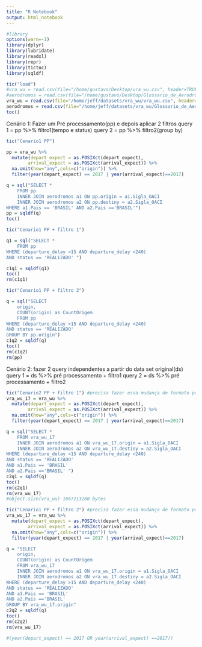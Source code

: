 ```yaml
---
title: "R Notebook"
output: html_notebook
---
```



```r
#library
options(warn=-1)
library(dplyr)
library(lubridate)
library(readxl)
library(repr)
library(tictoc)
library(sqldf)
```

```r
tic("load")
#vra_wu = read.csv(file="/home/gustavo/Desktop/vra_wu.csv", header=TRUE)
#aerodromos = read.csv(file="/home/gustavo/Desktop/Glossario_de_Aerodromo.csv", header = TRUE)
vra_wu = read.csv(file="/home/jeff/datasets/vra_wu/vra_wu.csv", header=TRUE)
aerodromos = read.csv(file="/home/jeff/datasets/vra_wu/Glossario_de_Aerodromo.csv", header = TRUE)
toc()
```



Cenário 1:
Fazer um Pré processamento(pp) e depois aplicar 2 filtros
query 1 = pp %>% filtro1(tempo e status)
query 2 = pp %>% filtro2(group by)

```r
tic("Cenario1 PP")

pp = vra_wu %>%
  mutate(depart_expect = as.POSIXct(depart_expect),
        arrival_expect = as.POSIXct(arrival_expect)) %>% 
  na.omit(how="any",cols=c("origin")) %>% 
  filter(year(depart_expect) == 2017 | year(arrival_expect)==2017)

q = sql("SELECT * 
    FROM pp
    INNER JOIN aerodromos a1 ON pp.origin = a1.Sigla_OACI
    INNER JOIN aerodromos a2 ON pp.destiny = a2.Sigla_OACI
WHERE a1.Pais == 'BRASIL' AND a2.Pais =='BRASIL'")
pp = sqldf(q)
toc()
```

```r
tic("Cenario1 PP + filtro 1")

q1 = sql("SELECT * 
    FROM pp
WHERE (departure_delay >15 AND departure_delay <240)
AND status == 'REALIZADO' ")

c1q1 = sqldf(q1)
toc()
rm(c1q1)
```


```r
tic("Cenario1 PP + filtro 2")

q = sql("SELECT 
    origin, 
    COUNT(origin) as CountOrigem 
    FROM pp
WHERE (departure_delay >15 AND departure_delay <240)
AND status == 'REALIZADO'
GROUP BY pp.origin")
c1q2 = sqldf(q)
toc()
rm(c1q2)
rm(pp)
```

Cenário 2:
fazer 2 query independentes a partir do data set original(ds)
query 1 = ds %>% pré processamento + filtro1
query 2 = ds %>% pré processamento + filtro2


```r
tic("Cenario2 PP + filtro 1") #precisa fazer essa mudança de formato por causa do filtro do ano, isso consome muito tempo
vra_wu_17 = vra_wu %>%
  mutate(depart_expect = as.POSIXct(depart_expect), 
        arrival_expect = as.POSIXct(arrival_expect)) %>% 
  na.omit(how="any",cols=c("origin")) %>% 
  filter(year(depart_expect) == 2017 | year(arrival_expect)==2017)

q = sql("SELECT * 
    FROM vra_wu_17
    INNER JOIN aerodromos a1 ON vra_wu_17.origin = a1.Sigla_OACI
    INNER JOIN aerodromos a2 ON vra_wu_17.destiny = a2.Sigla_OACI
WHERE (departure_delay >15 AND departure_delay <240)
AND status == 'REALIZADO'
AND a1.Pais == 'BRASIL' 
AND a2.Pais =='BRASIL' ")
c2q1 = sqldf(q)
toc()
rm(c2q1)
rm(vra_wu_17)
#object.size(vra_wu) 1667213200 bytes
```

```r
tic("Cenario1 PP + filtro 2") #precisa fazer essa mudança de formato por causa do filtro do ano, isso consome muito tempo
vra_wu_17 = vra_wu %>%
  mutate(depart_expect = as.POSIXct(depart_expect),
        arrival_expect = as.POSIXct(arrival_expect)) %>% 
  na.omit(how="any",cols=c("origin")) %>% 
  filter(year(depart_expect) == 2017 | year(arrival_expect)==2017)

q = "SELECT 
    origin, 
    COUNT(origin) as CountOrigem 
    FROM vra_wu_17
    INNER JOIN aerodromos a1 ON vra_wu_17.origin = a1.Sigla_OACI
    INNER JOIN aerodromos a2 ON vra_wu_17.destiny = a2.Sigla_OACI
WHERE (departure_delay >15 AND departure_delay <240)
AND status == 'REALIZADO'
AND a1.Pais == 'BRASIL' 
AND a2.Pais =='BRASIL'
GROUP BY vra_wu_17.origin"
c2q2 = sqldf(q)
toc()
rm(c2q2)
rm(vra_wu_17)

#(year(depart_expect) == 2017 OR year(arrival_expect) ==2017)) 
```




